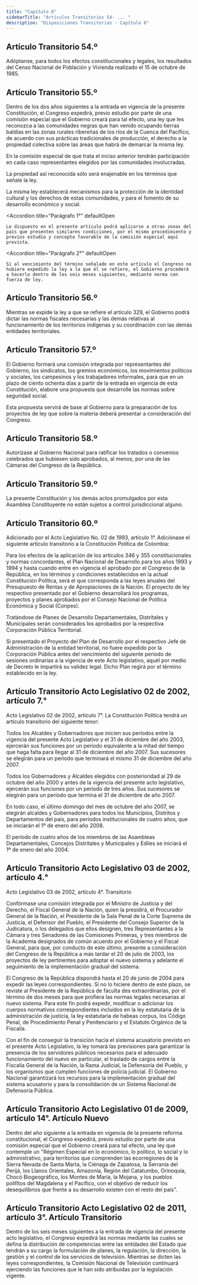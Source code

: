 ```yaml
---
title: "Capítulo 8"
sidebarTitle: "Artículos Transitorios 54- ... "
description: "Disposiciones Transitorias - Capítulo 8"
---
```


## Artículo Transitorio 54.º

Adóptanse, para todos los efectos constitucionales y legales, los resultados del Censo Nacional de Población y Vivienda realizado el 15 de octubre de 1985.

## Artículo Transitorio 55.º

Dentro de los dos años siguientes a la entrada en vigencia de la presente Constitución, el Congreso expedirá, previo estudio por parte de una comisión especial que el Gobierno creará para tal efecto, una ley que les reconozca a las comunidades negras que han venido ocupando tierras baldías en las zonas rurales ribereñas de los ríos de la Cuenca del Pacífico, de acuerdo con sus prácticas tradicionales de producción, el derecho a la propiedad colectiva sobre las áreas que habrá de demarcar la misma ley.

En la comisión especial de que trata el inciso anterior tendrán participación en cada caso representantes elegidos por las comunidades involucradas.

La propiedad así reconocida sólo será enajenable en los términos que señale la ley. 

La misma ley establecerá mecanismos para la protección de la identidad cultural y los derechos de estas comunidades, y para el fomento de su desarrollo económico y social.

<Accordion
    title="Parágrafo 1°"
    defaultOpen
>
    Lo dispuesto en el presente artículo podrá aplicarse a otras zonas del país que presenten similares condiciones, por el mismo procedimiento y previos estudio y concepto favorable de la comisión especial aquí prevista.

</Accordion>

<Accordion
    title="Parágrafo 2°"
    defaultOpen
>
    Si al vencimiento del término señalado en este artículo el Congreso no hubiere expedido la ley a la que él se refiere, el Gobierno procederá a hacerlo dentro de los seis meses siguientes, mediante norma con fuerza de ley.
</Accordion>

## Artículo Transitorio 56.º

Mientras se expide la ley a que se refiere el artículo 329, el Gobierno podrá dictar las normas fiscales necesarias y las demás relativas al funcionamiento de los territorios indígenas y su coordinación con las demás entidades territoriales.

## Artículo Transitorio 57.º

El Gobierno formará una comisión integrada por representantes del Gobierno, los sindicatos, los gremios económicos, los movimientos políticos y sociales, los campesinos y los trabajadores informales, para que en un plazo de ciento ochenta días a partir de la entrada en vigencia de esta Constitución, elabore una propuesta que desarrolle las normas sobre seguridad social.

Esta propuesta servirá de base al Gobierno para la preparación de los proyectos de ley que sobre la materia deberá presentar a consideración del Congreso.

## Artículo Transitorio 58.º

Autorízase al Gobierno Nacional para ratificar los tratados o convenios celebrados que hubiesen sido aprobados, al menos, por una de las Cámaras del Congreso de la República.

## Artículo Transitorio 59.º

La presente Constitución y los demás actos promulgados por esta Asamblea Constituyente no están sujetos a control jurisdiccional alguno.

## Artículo Transitorio 60.º

<Warning>Adicionado por el Acto Legislativo No. 02 de 1993, artículo 1°. Adiciónase el siguiente artículo transitorio a la Constitución Política de Colombia: </Warning>

Para los efectos de la aplicación de los artículos 346 y 355 constitucionales y normas concordantes, el Plan Nacional de Desarrollo para los años 1993 y 1994 y hasta cuando entre en vigencia el aprobado por el Congreso de la República, en los términos y condiciones establecidos en la actual Constitución Política, será el que corresponda a las leyes anuales del Presupuesto de Rentas y de Apropiaciones de la Nación. El proyecto de ley respectivo presentado por el Gobierno desarrollará los programas, proyectos y planes aprobados por el Consejo Nacional de Política Económica y Social (Conpes).

Tratándose de Planes de Desarrollo Departamentales, Distritales y Municipales serán considerados los aprobados por la respectiva Corporación Pública Territorial.

Si presentado el Proyecto del Plan de Desarrollo por el respectivo Jefe de Administración de la entidad territorial, no fuere expedido por la Corporación Pública antes del vencimiento del siguiente período de sesiones ordinarias a la vigencia de este Acto legislativo, aquél por medio de Decreto le impartirá su validez legal. Dicho Plan regirá por el término establecido en la ley.

## Artículo Transitorio Acto Legislativo 02 de 2002, artículo 7.°

<Warning>Acto Legislativo 02 de 2002, artículo 7°. La Constitución Política tendrá un artículo transitorio del siguiente tenor: </Warning>

Todos los Alcaldes y Gobernadores que inicien sus períodos entre la vigencia del presente Acto Legislativo y el 31 de diciembre del año 2003, ejercerán sus funciones por un período equivalente a la mitad del tiempo que haga falta para llegar al 31 de diciembre del año 2007. Sus sucesores se elegirán para un período que terminará el mismo 31 de diciembre del año 2007. 

Todos los Gobernadores y Alcaldes elegidos con posterioridad al 29 de octubre del año 2000 y antes de la vigencia del presente acto legislativo, ejercerán sus funciones por un período de tres años. Sus sucesores se elegirán para un período que termina el 31 de diciembre de año 2007. 

En todo caso, el último domingo del mes de octubre del año 2007, se elegirán alcaldes y Gobernadores para todos los Municipios, Distritos y Departamentos del país, para períodos institucionales de cuatro años, que se iniciarán el 1º de enero del año 2008. 

El período de cuatro años de los miembros de las Asambleas Departamentales, Concejos Distritales y Municipales y Ediles se iniciará el 1º de enero del año 2004. 

## Artículo Transitorio Acto Legislativo 03 de 2002, artículo 4.°

<Warning>Acto Legislativo 03 de 2002, artículo 4°. Transitorio </Warning>

Confórmase una comisión integrada por el Ministro de Justicia y del Derecho, el Fiscal General de la Nación, quien la presidirá, el Procurador General de la Nación, el Presidente de la Sala Penal de la Corte Suprema de Justicia, el Defensor del Pueblo, el Presidente del Consejo Superior de la Judicatura, o los delegados que ellos designen, tres Representantes a la Cámara y tres Senadores de las Comisiones Primeras, y tres miembros de la Academia designados de común acuerdo por el Gobierno y el Fiscal General, para que, por conducto de este último, presente a consideración del Congreso de la República a más tardar el 20 de julio de 2003, los proyectos de ley pertinentes para adoptar el nuevo sistema y adelante el seguimiento de la implementación gradual del sistema.

El Congreso de la República dispondrá hasta el 20 de junio de 2004 para expedir las leyes correspondientes. Si no lo hiciere dentro de este plazo, se reviste al Presidente de la República de faculta des extraordinarias, por el término de dos meses para que profiera las normas legales necesarias al nuevo sistema. Para este fin podrá expedir, modificar o adicionar los cuerpos normativos correspondientes incluidos en la ley estatutaria de la administración de justicia, la ley estatutaria de habeas corpus, los Código Penal, de Procedimiento Penal y Penitenciario y el Estatuto Orgánico de la Fiscalía. 

Con el fin de conseguir la transición hacia el sistema acusatorio previsto en el presente Acto Legislativo, la ley tomará las previsiones para garantizar la presencia de los servidores públicos necesarios para el adecuado funcionamiento del nuevo en particular, el traslado de cargos entre la Fiscalía General de la Nación, la Rama Judicial, la Defensoría del Pueblo, y los organismos que cumplen funciones de policía judicial. El Gobierno Nacional garantizará los recursos para la implementación gradual del sistema acusatorio y para la consolidación de un Sistema Nacional de Defensoría Pública.


## Artículo Transitorio Acto Legislativo 01 de 2009, artículo 14°. Artículo Nuevo

Dentro del año siguiente a la entrada en vigencia de la presente reforma constitucional, el Congreso expedirá, previo estudio por parte de una comisión especial que el Gobierno creará para tal efecto, una ley que contemple un "Régimen Especial en lo económico, lo político, lo social y lo administrativo, para territorios que comprenden las ecorregiones de la Sierra Nevada de Santa Marta, la Ciénaga de Zapatosa, la Serranía del Perijá, los Llanos Orientales, Amazonía, Región del Catatumbo, Orinoquia, Chocó Biogeográfico, los Montes de María, la Mojana, y los pueblos polifitos del Magdalena y el Pacífico, con el objetivo de reducir los desequilibrios que frente a su desarrollo existen con el resto del país". 

## Artículo Transitorio Acto Legislativo 02 de 2011, artículo 3°. Artículo Transitorio

Dentro de los seis meses siguientes a la entrada de vigencia del presente acto legislativo, el Congreso expedirá las normas mediante las cuales se defina la distribución de competencias entre las entidades del Estado que tendrán a su cargo la formulación de planes, la regulación, la dirección, la gestión y el control de los servicios de televisión. Mientras se dicten las leyes correspondientes, la Comisión Nacional de Televisión continuará ejerciendo las funciones que le han sido atribuidas por la legislación vigente.
